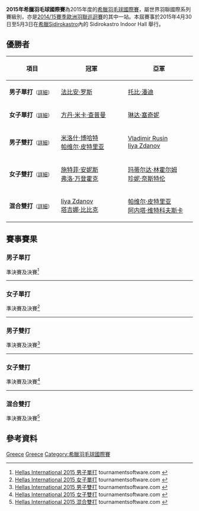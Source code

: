 {{noteTA|G1=Badminton}}
{{infobox badminton event
|name           = 2015年希臘羽毛球國際賽
|image          = 
|size           = 
|caption        =
|dates          = 2015年4月30日－5月3日
|number_edition = 
|level          = 4B
|prize_money    = 5,000美元
|location       = {{GRE}}[[Sidirokastro|Sidirokastro]]
|venue          = Sidirokastro Indoor Hall
|previous       = 2014年希臘羽毛球國際賽 
|next           = 2016年希臘羽毛球公開賽
}}
'''2015年希臘羽毛球國際賽'''為2015年度的[[希臘羽毛球國際賽|希臘羽毛球國際賽]]，屬世界羽聯國際系列賽級別，亦是[[2014/15賽季歐洲羽聯巡迴賽|2014/15賽季歐洲羽聯巡迴賽]]的其中一站。本屆賽事於2015年4月30日至5月3日在[[希臘|希臘]][[Sidirokastro|Sidirokastro]]內的 Sidirokastro Indoor Hall 舉行。

== 優勝者 ==
{| class=wikitable style="font-size:small"
!width="200"|項目
!width="250"|冠軍
!width="250"|亞軍
|-
|'''男子單打'''<small>（[[#男子單打|詳細]]）</small>
|{{flagicon|GER}} [[法比安·罗斯|法比安·罗斯]]
|{{flagicon|ENG}} [[托比·潘迪|托比·潘迪]]
|-
|'''女子單打'''<small>（[[#女子單打|詳細]]）</small>
|{{flagicon|ENG}} [[方丹·米卡·查普曼|方丹·米卡·查普曼]]
|{{flagicon|BUL}} [[琳达·塞奇妮|琳达·塞奇妮]]
|-
|'''男子雙打'''<small>（[[#男子雙打|詳細]]）</small>
|{{flagicon|POL}} [[米洛什·博哈特|米洛什·博哈特]]<br/>{{flagicon|POL}} [[帕维尔·皮特里亚|帕维尔·皮特里亚]]
|{{flagicon|RUS}} [[Vladimir_Rusin|Vladimir Rusin]]<br/>{{flagicon|RUS}} [[Iiya_Zdanov|Iiya Zdanov]]
|-
|'''女子雙打'''<small>（[[#女子雙打|詳細]]）</small>
|{{flagicon|BEL}} [[施特菲·安妮斯|施特菲·安妮斯]]<br/>{{flagicon|BEL}} [[弗洛·万登霍克|弗洛·万登霍克]]
|{{flagicon|FIN}} [[玛蒂尔达·林霍尔姆|玛蒂尔达·林霍尔姆]]<br/>{{flagicon|FIN}} [[珍妮·奈斯特伦|珍妮·奈斯特伦]]
|-
|'''混合雙打'''<small>（[[#混合雙打|詳細]]）</small>
|{{flagicon|RUS}} [[Iiya_Zdanov|Iiya Zdanov]]<br/>{{flagicon|RUS}} [[塔吉娜·比比克|塔吉娜·比比克]]
|{{flagicon|POL}} [[帕维尔·皮特里亚|帕维尔·皮特里亚]]<br/>{{flagicon|POL}} [[阿内塔·维特科夫斯卡|阿内塔·维特科夫斯卡]]
|}

== 賽事賽果 ==
=== 男子單打 ===
;準決賽及決賽<ref name="MS">[https://bwf.tournamentsoftware.com/sport/draw.aspx?id=C890EEEC-75A5-4213-9F82-FF0F9E163EDA&draw=2 Hellas International 2015 男子單打] tournamentsoftware.com {{en}}</ref>
{{4TeamBracket-Tennis3-v2
| team-width=200
| RD1-seed1=1
| RD1-team1='''{{flagicon|ENG}} [[托比·潘迪|托比·潘迪]]
| RD1-score1-1='''21
| RD1-score1-2=22
| RD1-score1-3='''21
| RD1-seed2=5
| RD1-team2={{flagicon|DEN}} [[金·布鲁恩|金·布鲁恩]]
| RD1-score2-1=15
| RD1-score2-2='''24
| RD1-score2-3=14

| RD1-seed3=3
| RD1-team3='''{{flagicon|GER}} [[法比安·罗斯|法比安·罗斯]]
| RD1-score3-1='''21
| RD1-score3-2='''23
| RD1-score3-3=
| RD1-seed4=
| RD1-team4={{flagicon|INA}} [[阿迪·普拉塔玛|阿迪·普拉塔玛]]
| RD1-score4-1=13
| RD1-score4-2=21
| RD1-score4-3=

| RD2-seed1=1
| RD2-team1={{flagicon|ENG}} [[托比·潘迪|托比·潘迪]]
| RD2-score1-1=19
| RD2-score1-2='''21
| RD2-score1-3=19
| RD2-seed2=3
| RD2-team2='''{{flagicon|GER}} [[法比安·罗斯|法比安·罗斯]]
| RD2-score2-1='''21
| RD2-score2-2=19
| RD2-score2-3='''21
}}
----

=== 女子單打 ===
;準決賽及決賽<ref name="WS">[https://bwf.tournamentsoftware.com/sport/draw.aspx?id=C890EEEC-75A5-4213-9F82-FF0F9E163EDA&draw=4 Hellas International 2015 女子單打] tournamentsoftware.com {{en}}</ref>
{{4TeamBracket-Tennis3-v2
| team-width=200
| RD1-seed1=1
| RD1-team1='''{{flagicon|BUL}} [[琳达·塞奇妮|琳达·塞奇妮]]
| RD1-score1-1='''25
| RD1-score1-2='''21
| RD1-score1-3=
| RD1-seed2=3
| RD1-team2={{flagicon|GER}} [[法比耶娜·德普莱兹|法比耶娜·德普莱兹]]
| RD1-score2-1=23
| RD1-score2-2=11
| RD1-score2-3=

| RD1-seed3=4
| RD1-team3={{flagicon|SUI}} [[尼克尔·沙勒|尼克尔·沙勒]]
| RD1-score3-1=16
| RD1-score3-2=18
| RD1-score3-3=
| RD1-seed4=2
| RD1-team4='''{{flagicon|ENG}} [[方丹·米卡·查普曼|方丹·米卡·查普曼]]
| RD1-score4-1='''21
| RD1-score4-2='''21
| RD1-score4-3=

| RD2-seed1=1
| RD2-team1={{flagicon|BUL}} [[琳达·塞奇妮|琳达·塞奇妮]] (中途退出)
| RD2-score1-1=9
| RD2-score1-2=''6
| RD2-score1-3=
| RD2-seed2=2
| RD2-team2='''{{flagicon|ENG}} [[方丹·米卡·查普曼|方丹·米卡·查普曼]]
| RD2-score2-1='''21
| RD2-score2-2=''14
| RD2-score2-3=
}}
----

=== 男子雙打 ===
;準決賽及決賽<ref name="MD">[https://bwf.tournamentsoftware.com/sport/draw.aspx?id=C890EEEC-75A5-4213-9F82-FF0F9E163EDA&draw=5 Hellas International 2015 男子雙打] tournamentsoftware.com {{en}}</ref>
{{4TeamBracket-Tennis3-v2
| team-width=200
| RD1-seed1=1
| RD1-team1='''{{flagicon|POL}} [[米洛什·博哈特|米洛什·博哈特]]<br/> {{flagicon|POL}} [[帕维尔·皮特里亚|帕维尔·皮特里亚]]
| RD1-score1-1='''21
| RD1-score1-2='''21
| RD1-score1-3=
| RD1-seed2=
| RD1-team2={{flagicon|TUR}} [[Serdar_Koca|Serdar Koca]]<br/> {{flagicon|TUR}} [[埃姆雷·拉莱|埃姆雷·拉莱]]
| RD1-score2-1=9
| RD1-score2-2=14
| RD1-score2-3=

| RD1-seed3=
| RD1-team3={{flagicon|POL}} [[马切伊·达布罗夫斯基|马切伊·达布罗夫斯基]]<br/> {{flagicon|POL}} [[马特乌什·杜博夫斯基|马特乌什·杜博夫斯基]]
| RD1-score3-1=14
| RD1-score3-2='''23
| RD1-score3-3=12
| RD1-seed4=2
| RD1-team4='''{{flagicon|RUS}} [[Vladimir_Rusin|Vladimir Rusin]]<br/> {{flagicon|RUS}} [[Iiya_Zdanov|Iiya Zdanov]]
| RD1-score4-1='''21
| RD1-score4-2=21
| RD1-score4-3='''21

| RD2-seed1=1
| RD2-team1='''{{flagicon|POL}} [[米洛什·博哈特|米洛什·博哈特]]<br/> {{flagicon|POL}} [[帕维尔·皮特里亚|帕维尔·皮特里亚]]
| RD2-score1-1=13
| RD2-score1-2='''24
| RD2-score1-3='''21
| RD2-seed2=2
| RD2-team2={{flagicon|RUS}} [[Vladimir_Rusin|Vladimir Rusin]]<br/> {{flagicon|RUS}} [[Iiya_Zdanov|Iiya Zdanov]]
| RD2-score2-1='''21
| RD2-score2-2=22
| RD2-score2-3=13
}}
----

=== 女子雙打 ===
;準決賽及決賽<ref name="WD">[https://bwf.tournamentsoftware.com/sport/draw.aspx?id=C890EEEC-75A5-4213-9F82-FF0F9E163EDA&draw=6 Hellas International 2015 女子雙打] tournamentsoftware.com {{en}}</ref>
{{4TeamBracket-Tennis3-v2
| team-width=200
| RD1-seed1=1
| RD1-team1='''{{flagicon|FIN}} [[玛蒂尔达·林霍尔姆|玛蒂尔达·林霍尔姆]]<br/> {{flagicon|FIN}} [[珍妮·奈斯特伦|珍妮·奈斯特伦]]
| RD1-score1-1='''21
| RD1-score1-2='''21
| RD1-score1-3=
| RD1-seed2=
| RD1-team2={{flagicon|IRL}} [[西尼德·钱伯斯|西尼德·钱伯斯]]<br/> {{flagicon|WAL}} [[乔丹·哈特|乔丹·哈特]]
| RD1-score2-1=17
| RD1-score2-2=13
| RD1-score2-3=

| RD1-seed3=
| RD1-team3={{flagicon|HUN}} [[爱格妮思·科罗西|爱格妮思·科罗西]]<br/> {{flagicon|HUN}} [[Orsolya_Varga|Orsolya Varga]]
| RD1-score3-1=11
| RD1-score3-2=10
| RD1-score3-3=
| RD1-seed4=2
| RD1-team4='''{{flagicon|BEL}} [[施特菲·安妮斯|施特菲·安妮斯]]<br/> {{flagicon|BEL}} [[弗洛·万登霍克|弗洛·万登霍克]]
| RD1-score4-1='''21
| RD1-score4-2='''21
| RD1-score4-3=

| RD2-seed1=1
| RD2-team1={{flagicon|FIN}} [[玛蒂尔达·林霍尔姆|玛蒂尔达·林霍尔姆]]<br/> {{flagicon|FIN}} [[珍妮·奈斯特伦|珍妮·奈斯特伦]]
| RD2-score1-1=17
| RD2-score1-2=12
| RD2-score1-3=
| RD2-seed2=2
| RD2-team2='''{{flagicon|BEL}} [[施特菲·安妮斯|施特菲·安妮斯]]<br/> {{flagicon|BEL}} [[弗洛·万登霍克|弗洛·万登霍克]]
| RD2-score2-1='''21
| RD2-score2-2='''21
| RD2-score2-3=
}}
----

=== 混合雙打 ===
;準決賽及決賽<ref name="XD">[https://bwf.tournamentsoftware.com/sport/draw.aspx?id=C890EEEC-75A5-4213-9F82-FF0F9E163EDA&draw=7 Hellas International 2015 混合雙打] tournamentsoftware.com {{en}}</ref>
{{4TeamBracket-Tennis3-v2
| team-width=200
| RD1-seed1=1
| RD1-team1='''{{nowrap|{{flagicon|POL}} [[帕维尔·皮特里亚|帕维尔·皮特里亚]]<br/> {{flagicon|POL}} [[阿内塔·维特科夫斯卡|阿内塔·维特科夫斯卡]]}}
| RD1-score1-1='''21
| RD1-score1-2='''21
| RD1-score1-3=
| RD1-seed2=
| RD1-team2={{flagicon|FIN}} [[Arttu_Mahonen|Arttu Mahonen]]<br/> {{flagicon|FIN}} [[索尼娅·佩科拉|索尼娅·佩科拉]]
| RD1-score2-1=10
| RD1-score2-2=13
| RD1-score2-3=

| RD1-seed3=
| RD1-team3='''{{flagicon|RUS}} [[Iiya_Zdanov|Iiya Zdanov]]<br/> {{flagicon|RUS}} [[塔吉娜·比比克|塔吉娜·比比克]]
| RD1-score3-1='''21
| RD1-score3-2='''21
| RD1-score3-3=
| RD1-seed4=2
| RD1-team4={{flagicon|IRL}} [[夏兰·钱伯斯|夏兰·钱伯斯]]<br/> {{flagicon|IRL}} [[西尼德·钱伯斯|西尼德·钱伯斯]]
| RD1-score4-1=11
| RD1-score4-2=13
| RD1-score4-3=

| RD2-seed1=1
| RD2-team1={{nowrap|{{flagicon|POL}} [[帕维尔·皮特里亚|帕维尔·皮特里亚]]<br/> {{flagicon|POL}} [[阿内塔·维特科夫斯卡|阿内塔·维特科夫斯卡]]}}
| RD2-score1-1=10
| RD2-score1-2=26
| RD2-score1-3=
| RD2-seed2=
| RD2-team2='''{{flagicon|RUS}} [[Iiya_Zdanov|Iiya Zdanov]]<br/> {{flagicon|RUS}} [[塔吉娜·比比克|塔吉娜·比比克]]
| RD2-score2-1='''21
| RD2-score2-2='''28
| RD2-score2-3=
}}

== 參考資料 ==
{{Reflist}}

[[Category:2015年世界羽聯國際系列賽|Greece]]
[[Category:2014/15賽季歐洲羽聯巡迴賽|Greece]]
[[Category:希臘羽毛球國際賽|Category:希臘羽毛球國際賽]]
